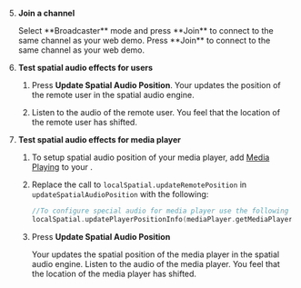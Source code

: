 5. **Join a channel**

    <ProductWrapper notAllowed="video-calling">
    Select **Broadcaster** mode and press **Join** to connect to the same channel as your web demo.
    </ProductWrapper>

    <ProductWrapper product="video-calling">
    Press **Join** to connect to the same channel as your web demo.
    </ProductWrapper>

1. **Test spatial audio effects for users**

    1. Press **Update Spatial Audio Position**. Your <Vpl k="CLIENT" /> updates the position of the remote user in the spatial audio engine.

    1. Listen to the audio of the remote user. You feel that the location of the remote user has shifted.

1. **Test spatial audio effects for media player**

    1. To setup spatial audio position of your media player, add [Media Playing](../../video-calling/develop/play-media) to your <Vpl k="CLIENT" />.

    1. Replace the call to `localSpatial.updateRemotePosition` in `updateSpatialAudioPosition` with the following:

        ```swift
        //To configure special audio for media player use the following statement
        localSpatial.updatePlayerPositionInfo(mediaPlayer.getMediaPlayerId(), positionInfo)
        ```
    1. Press **Update Spatial Audio Position**

        Your <Vpl k="CLIENT" /> updates the spatial position of the media player in the spatial audio engine. Listen to the audio of the media player. You feel that the location of the media player has shifted.
